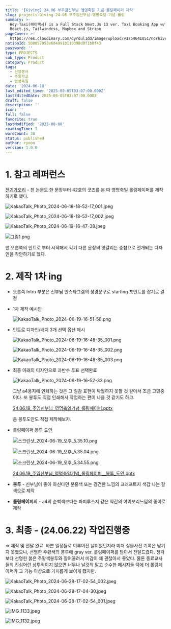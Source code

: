 ```yaml
---
title: '[Giving] 24.06 부주임신부님 영명축일 기념 롤링페이퍼 제작'
slug: projects-Giving-24-06-부주임신부님-영명축일-기념-롤링
summary: >-
  Hey-Taxi(헤이택시) is a Full Stack Next.Js 13 ver. Taxi Booking App w/ NextJs,
  React.js, Tailwindcss, Mapbox and Stripe
pageCover: >-
  https://res.cloudinary.com/dyrdul1dd/image/upload/v1754641051/norkive-notion-images/1754641050829-E1_84_89_E1_85_B3_E1_84_8F_E1_85_B3_E1_84_85_E1_85_B5_E1_86_AB_E1_84_89_E1_85_A3_E1_86_BA_2024-06-19_E1_84_8B_E1_85_A9_E1_84_92_E1_85_AE_9.16.27.png
notionId: 500857953e6d4991b119398d0f1b0f43
password: ''
type: PROJECTS
sub_type: Product
category: Product
tags:
  - 신앙봉사
  - 주일학교
  - 영명축일
date: '2024-06-18'
last_edited_time: '2025-08-05T03:07:00.000Z'
lastEditedDate: 2025-08-05T03:07:00.000Z
draft: false
description: ''
icon: ''
full: false
favorite: true
lastModified: '2025-08-08'
readingTime: 1
wordCount: 38
status: published
author: ryoon
version: 1.0.0
---
```


# 1. 참고 레퍼런스


[전기가오리](https://philo-electro-ray.org/) - 천 논문도 한 문장부터 42호의 굿즈를 본 따 영명축일 롤링페이퍼를 제작하기로 했다.


![KakaoTalk_Photo_2024-06-18-18-52-17_001.jpeg](https://res.cloudinary.com/dyrdul1dd/image/upload/v1754641021/norkive-notion-images/1754641020272-KakaoTalk_Photo_2024-06-18-18-52-17_001.jpg)


![KakaoTalk_Photo_2024-06-18-18-52-17_002.jpeg](https://res.cloudinary.com/dyrdul1dd/image/upload/v1754641022/norkive-notion-images/1754641022525-KakaoTalk_Photo_2024-06-18-18-52-17_002.jpg)


![KakaoTalk_Photo_2024-06-19-16-47-38.jpeg](https://res.cloudinary.com/dyrdul1dd/image/upload/v1754641024/norkive-notion-images/1754641024182-KakaoTalk_Photo_2024-06-19-16-47-38.jpg)


![그림1.png](https://prod-files-secure.s3.us-west-2.amazonaws.com/056ff9f5-a9ef-486f-8acb-9eef51d06a2d/8262e9a3-3253-4af4-beda-c506a3a379ac/%E1%84%80%E1%85%B3%E1%84%85%E1%85%B5%E1%86%B71.png?X-Amz-Algorithm=AWS4-HMAC-SHA256&X-Amz-Content-Sha256=UNSIGNED-PAYLOAD&X-Amz-Credential=ASIAZI2LB466VHALAQ76%2F20250808%2Fus-west-2%2Fs3%2Faws4_request&X-Amz-Date=20250808T081657Z&X-Amz-Expires=3600&X-Amz-Security-Token=IQoJb3JpZ2luX2VjEGgaCXVzLXdlc3QtMiJHMEUCIA%2BIfU9%2FCFMxLI7kpQctMjJiJywwKy7V5esPgdz%2F5jsFAiEA7GgDR8zv3h%2BqUx5av11iLSXpj7MaHgOmgTso4zE4eRQqiAQIof%2F%2F%2F%2F%2F%2F%2F%2F%2F%2FARAAGgw2Mzc0MjMxODM4MDUiDCFcSFYZQlmIsVIulircA7C1LUuZb3Gjqinej1WPsXxv5kLWUBadj4dLXy5yjkBsHPLvj%2B%2Bi6aHtgZq7IdcWnITUUQkwQ2P3yzNOD6BNFDmTU%2FtnI%2BfXD3ISz0fmTcEzG1zUnltdCSW1o8ORIcrKuZ%2BCwwgPcKHmN%2FWYuGwB%2F2DUawU9u%2BYJu%2B0%2BknA%2F3AxSai3jpNATv2qMicVWveci5K9NlpngGdwza8q2f8Kyn8FCYqXI2yeqbNql0qRzdGvTakQ7X8%2BIbOW6%2Fq6qLb0kJpoJC0MKRUmn%2Fq2Wert%2FXKkg%2BepOhMXx4Uf8SiTCIIJBKpob2VNJps5NGIgOuFZoqhoLpBhvUss%2B1%2BXAI4nDQIkva0vCMqXSKPZeS6CnJhJzfrohMBWRrpnZwOsJ6%2FST8g98Qg0DD%2F03GtQIKPbN%2Bk4tV6mLRGYHNl8k6qwYBewwYW0LM5%2B4DK%2Fe5M5S7QJHdxmDmVSfDUmh36kpT%2F9rYRZxeFJAVzl68guKPsO28tiLvBKfazzg27dK2hkiYDsXbXrKcBrtY%2Fa7QQ%2FGh5J3S8U2N1l1eHZUUESjLbFCgGreDaOjNasZVhj7zRSAbQYwSK%2BaSslK7wAozh4le%2BXPZ%2FmJ09x8f4qlxq9gOa7xamZP0%2BR%2FuDqfA48F%2FElEMLnT1sQGOqUBLALSCzAQZbuB48yz1BDuCUysKzEUaxzi%2BLjob7jeMeE47OdiVJc3evpezKNdpDLCz9T%2F7Jb0EhSnqdg1MjhQfsIuheA%2FuWIJpjDARJKxlEYwLTtsYSt8PVlVSUrWSNWQPD2YVKjNBm0kkDCgpushH6xVWkL533wEu8mo3I4QrqzMxc3MHlfB8IpjlQQ9xPggnqB8U2%2BVBRFIcnTFsLfxelQ%2FQDaI&X-Amz-Signature=150291ca1fca8d6eb77d7713ba220f19d9c9bf0708a55a05e450dfcb3564ea97&X-Amz-SignedHeaders=host&x-amz-checksum-mode=ENABLED&x-id=GetObject)


맨 오른쪽의 인트로 부터 시작해서 각기 다른 문장의 엇갈리는 중첩으로 전개되는 디자인을 착안하기로 했다.


# 2. 제작 1차 ing

- 오른쪽 Intro 부분은 신부님 인스타그램의 성경문구로 starting 포인트를 잡기로 결정
- 1차 제작 예시안

    ![KakaoTalk_Photo_2024-06-19-16-51-58.png](https://res.cloudinary.com/dyrdul1dd/image/upload/v1754641029/norkive-notion-images/1754641029324-KakaoTalk_Photo_2024-06-19-16-51-58.png)

- 인트로 디자인/배치 3개 선택 옵션 제시

    ![KakaoTalk_Photo_2024-06-19-16-48-35_001.png](https://res.cloudinary.com/dyrdul1dd/image/upload/v1754641032/norkive-notion-images/1754641032290-KakaoTalk_Photo_2024-06-19-16-48-35_001.png)


    ![KakaoTalk_Photo_2024-06-19-16-48-35_002.png](https://res.cloudinary.com/dyrdul1dd/image/upload/v1754641034/norkive-notion-images/1754641033803-KakaoTalk_Photo_2024-06-19-16-48-35_002.png)


    ![KakaoTalk_Photo_2024-06-19-16-48-35_003.png](https://res.cloudinary.com/dyrdul1dd/image/upload/v1754641035/norkive-notion-images/1754641035322-KakaoTalk_Photo_2024-06-19-16-48-35_003.png)

- 최종 아래의 디자인으로 과반수 투표 선택완료

    ![KakaoTalk_Photo_2024-06-19-16-52-33.png](https://res.cloudinary.com/dyrdul1dd/image/upload/v1754641037/norkive-notion-images/1754641036748-KakaoTalk_Photo_2024-06-19-16-52-33.png)


    그냥 a4용지에 인쇄하는 것은 그 질감 표현이 탁월하지 못할 것 같아서 조금 고민중이다. 또 봉투도 직접 인쇄해서 작업하는 편이 나을 것 같기도 하고. 
    
    


    [24.06.18_주임신부님_영명축일기념_롤링페이퍼.pptx](https://res.cloudinary.com/dyrdul1dd/raw/upload/v1754641048/norkive-notion-images/1754641048363-24.06.18_%E1%84%8C%E1%85%AE%E1%84%8B%E1%85%B5%E1%86%B7%E1%84%89%E1%85%B5%E1%86%AB%E1%84%87%E1%85%AE%E1%84%82%E1%85%B5%E1%86%B7_%E1%84%8B%E1%85%A7%E1%86%BC%E1%84%86%E1%85%A7%E1%86%BC%E1%84%8E%E1%85%AE%E1%86%A8%E1%84%8B%E1%85%B5%E1%86%AF%E1%84%80%E1%85%B5%E1%84%82%E1%85%A7%E1%86%B7_%E1%84%85%E1%85%A9%E1%86%AF%E1%84%85%E1%85%B5%E1%86%BC%E1%84%91%E1%85%A6%E1%84%8B%E1%85%B5%E1%84%91%E1%85%A5.pptx)


    음  봉투도안도 직접 제작해보자.

- 롤링페이퍼 봉투 도안

    ![스크린샷_2024-06-19_오후_5.35.10.png](https://res.cloudinary.com/dyrdul1dd/image/upload/v1754641038/norkive-notion-images/1754641038236-E1_84_89_E1_85_B3_E1_84_8F_E1_85_B3_E1_84_85_E1_85_B5_E1_86_AB_E1_84_89_E1_85_A3_E1_86_BA_2024-06-19_E1_84_8B_E1_85_A9_E1_84_92_E1_85_AE_5.35.10.png)


    ![스크린샷_2024-06-19_오후_5.35.04.png](https://res.cloudinary.com/dyrdul1dd/image/upload/v1754641039/norkive-notion-images/1754641039426-E1_84_89_E1_85_B3_E1_84_8F_E1_85_B3_E1_84_85_E1_85_B5_E1_86_AB_E1_84_89_E1_85_A3_E1_86_BA_2024-06-19_E1_84_8B_E1_85_A9_E1_84_92_E1_85_AE_5.35.04.png)


    ![스크린샷_2024-06-19_오후_5.34.55.png](https://res.cloudinary.com/dyrdul1dd/image/upload/v1754641040/norkive-notion-images/1754641040700-E1_84_89_E1_85_B3_E1_84_8F_E1_85_B3_E1_84_85_E1_85_B5_E1_86_AB_E1_84_89_E1_85_A3_E1_86_BA_2024-06-19_E1_84_8B_E1_85_A9_E1_84_92_E1_85_AE_5.34.55.png)


    [24.06.19_주임신부님_영명축일기념_롤링페이퍼__봉투_도안.pptx](https://res.cloudinary.com/dyrdul1dd/raw/upload/v1754641049/norkive-notion-images/1754641049588-24.06.19_%E1%84%8C%E1%85%AE%E1%84%8B%E1%85%B5%E1%86%B7%E1%84%89%E1%85%B5%E1%86%AB%E1%84%87%E1%85%AE%E1%84%82%E1%85%B5%E1%86%B7_%E1%84%8B%E1%85%A7%E1%86%BC%E1%84%86%E1%85%A7%E1%86%BC%E1%84%8E%E1%85%AE%E1%86%A8%E1%84%8B%E1%85%B5%E1%86%AF%E1%84%80%E1%85%B5%E1%84%82%E1%85%A7%E1%86%B7_%E1%84%85%E1%85%A9%E1%86%AF%E1%84%85%E1%85%B5%E1%86%BC%E1%84%91%E1%85%A6%E1%84%8B%E1%85%B5%E1%84%91%E1%85%A5__%E1%84%87%E1%85%A9%E1%86%BC%E1%84%90%E1%85%AE_%E1%84%83%E1%85%A9%E1%84%8B%E1%85%A1%E1%86%AB.pptx)

- <strong>봉투</strong> - 신부님이 좋아 하신다던 분홍색 또는 경건한 느낌의 크래프트지 색감 나는 갈색으로 제작
- <strong>롤링페이퍼지</strong> - a4의 순백색보다는 파피루스지 같은 약간의 아이보리느낌의 종이로 제작

# 3. 최종 - (24.06.22) 작업진행중


⇒ 제작 및 전달 완료. 바쁜 일정들로 이루어진 날이었던지라 미쳐 실물사진 기록은 남기지 못했으나, 선명한 주황색의 봉투에 gray ver. 롤링페이퍼를 담아서 전달드렸다. 생각보다 선명한 붉은 주황색봉투와 잘어울려서 미감이 꽤 괜찮아서 좋았다. 물론 동료교사들의 진심어린 상투적이지 않으면 너무나 날것의 맑고 순수한 메시지들 덕에 더 롤링페이퍼가 그 기능 이상으로 가치롭게 보이게 됐지만.


![KakaoTalk_Photo_2024-06-28-17-02-54_002.jpeg](https://res.cloudinary.com/dyrdul1dd/image/upload/v1754641042/norkive-notion-images/1754641041925-KakaoTalk_Photo_2024-06-28-17-02-54_002.jpg)


![KakaoTalk_Photo_2024-06-28-17-04-30.jpeg](https://res.cloudinary.com/dyrdul1dd/image/upload/v1754641043/norkive-notion-images/1754641043268-KakaoTalk_Photo_2024-06-28-17-04-30.jpg)


![KakaoTalk_Photo_2024-06-28-17-02-54_001.jpeg](https://res.cloudinary.com/dyrdul1dd/image/upload/v1754641045/norkive-notion-images/1754641044642-KakaoTalk_Photo_2024-06-28-17-02-54_001.jpg)


![IMG_1133.jpeg](https://res.cloudinary.com/dyrdul1dd/image/upload/v1754641046/norkive-notion-images/1754641045869-IMG_1133.jpg)


![IMG_1132.jpeg](https://res.cloudinary.com/dyrdul1dd/image/upload/v1754641047/norkive-notion-images/1754641047086-IMG_1132.jpg)

